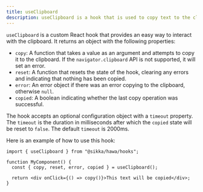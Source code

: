 ```yaml
---
title: useClipboard
description: useClipboard is a hook that is used to copy text to the clipboard.
---
```


`useClipboard` is a custom React hook that provides an easy way to interact with the clipboard. It returns an object with the following properties:

- `copy`: A function that takes a value as an argument and attempts to copy it to the clipboard. If the `navigator.clipboard` API is not supported, it will set an error.
- `reset`: A function that resets the state of the hook, clearing any errors and indicating that nothing has been copied.
- `error`: An error object if there was an error copying to the clipboard, otherwise `null`.
- `copied`: A boolean indicating whether the last copy operation was successful.

The hook accepts an optional configuration object with a `timeout` property. The `timeout` is the duration in milliseconds after which the `copied` state will be reset to `false`. The default `timeout` is 2000ms.

Here is an example of how to use this hook:

```tsx
import { useClipboard } from "@sikka/hawa/hooks";

function MyComponent() {
  const { copy, reset, error, copied } = useClipboard();

  return <div onClick={() => copy()}>This text will be copied</div>;
}
```
